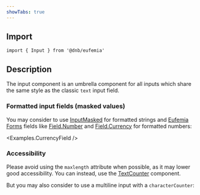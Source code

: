 ```yaml
---
showTabs: true
---
```



## Import

```tsx
import { Input } from '@dnb/eufemia'
```

## Description

The input component is an umbrella component for all inputs which share the same style as the classic `text` input field.

### Formatted input fields (masked values)

You may consider to use [InputMasked](/uilib/components/input-masked/) for formatted strings and [Eufemia Forms](/uilib/extensions/forms/) fields like [Field.Number](/uilib/extensions/forms/base-fields/Number/) and [Field.Currency](/uilib/extensions/forms/feature-fields/Currency/) for formatted numbers:

<Examples.CurrencyField />

### Accessibility

Please avoid using the `maxlength` attribute when possible, as it may lower good accessibility. You can instead, use the [TextCounter](/uilib/components/fragments/text-counter/) component.

But you may also consider to use a multiline input with a `characterCounter`:

<MultipleOneRow />
